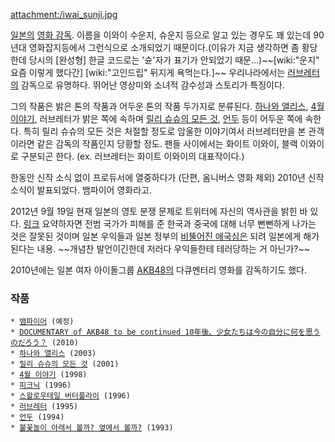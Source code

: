 attachment:/iwai_sunji.jpg

[[일본]]의 [[영화 감독]].
이름을 이와이 수운지, 슈운지 등으로 알고 있는 경우도 꽤 있는데 90년대 영화잡지등에서 그런식으로 소개되었기 때문이다.(이유가 지금 생각하면 좀 황당한데 당시의 [완성형] 한글 코드로는 '슌'자가 표기가 안되었기 때문...)~~[wiki:"운지" 요즘 이렇게 했다간] [wiki:"고인드립" 뒤지게 욕먹는다.]~~
우리나라에서는 [[러브레터]]의 감독으로 유명하다. 뛰어난 영상미와 소녀적 감수성과 스토리가 특징이다. 

그의 작품은 밝은 톤의 작품과 어두운 톤의 작품 두가지로 분류된다. [[하나와 앨리스]], [[4월 이야기]], 러브레터가 밝은 쪽에 속하며 [[릴리 슈슈의 모든 것]], [[언두]] 등이 어두운 쪽에 속한다. 특히 릴리 슈슈의 모든 것은 처절할 정도로 암울한 이야기여서 러브레터만을 본 관객이라면 같은 감독의 작품인지 당황할 정도. 팬들 사이에서는 화이트 이와이, 블랙 이와이로 구분되곤 한다. (ex. 러브레터는 화이트 이와이의 대표작이다.)

한동안 신작 소식 없이 프로듀서에 열중하다가 (단편, 옴니버스 영화 제외) 2010년 신작 소식이 발표되었다. 뱀파이어 영화라고.

2012년 9월 19일 현재 일본의 영토 분쟁 문제로 트위터에 자신의 역사관을 밝힌 바 있다. [http://i.imgur.com/aHDIh.jpg 링크] 요약하자면 전범 국가가 피해를 준 한국과 중국에 대해 너무 뻔뻔하게 나가는 것은 잘못된 것이며 일본 우익들과 일본 정부의 [[비뚤어진 애국심]]은 되려 일본에게 해가 된다는 내용. ~~개념찬 발언이긴한데 저러다 우익들한테 테러당하는 거 아닌가?~~

2010년에는 일본 여자 아이돌그룹 [[AKB48]]의 다큐멘터리 영화를 감독하기도 했다.

=== 작품 === 
 
 * [[뱀파이어]] (예정)
 * [[DOCUMENTARY of AKB48 to be continued 10年後、少女たちは今の自分に何を思うのだろう？]] (2010)
 * [[하나와 앨리스]] (2003)
 * [[릴리 슈슈의 모든 것]] (2001)
 * [[4월 이야기]] (1998)
 * [[피크닉]] (1996)
 * [[스왈로우테일 버터플라이]] (1996)
 * [[러브레터]] (1995)
 * [[언두]] (1994)
 * [[불꽃놀이 아래서 볼까? 옆에서 볼까?]] (1993)
